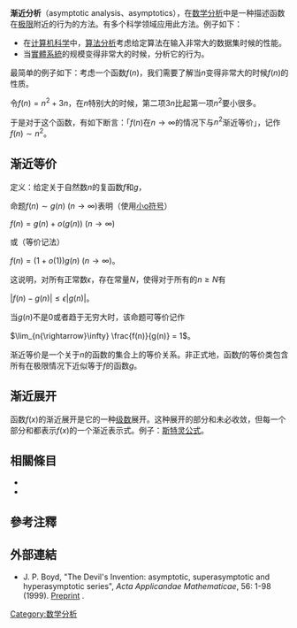 '''渐近分析'''（asymptotic analysis、asymptotics），在[[数学分析|数学分析]]中是一种描述函数在[[极限|极限]]附近的行为的方法。有多个科学领域应用此方法。例子如下：
*在[[计算机科学|计算机科学]]中，[[算法分析|算法分析]]考虑给定算法在输入非常大的数据集时候的性能。
*当[[實體系統|實體系統]]的规模变得非常大的时候，分析它的行为。

最简单的例子如下：考虑一个函数<math>f(n)</math>，我们需要了解当<math>n</math>变得非常大的时候<math>f(n)</math>的性质。

令<math>f(n) = n^{2}+3n</math>，在<math>n</math>特别大的时候，第二项<math>3n</math>比起第一项<math>n^2</math>要小很多。

于是对于这个函数，有如下断言：「<math>f(n)</math>在<math>n\rightarrow \infty</math>的情况下与<math>n^2</math>渐近等价」，记作<math>f(n)\sim n^2</math>。

==渐近等价==
定义：给定关于自然数<math>n</math>的复函数<math>f</math>和<math>g</math>，

命题<math>f(n)\sim g(n) \mbox{  } (n\rightarrow \infty)</math>表明（使用[[小o符号|小o符号]]）

<math>f(n) = g(n) + o(g(n)) \mbox{  } (n\rightarrow \infty) </math>

或（等价记法）

<math>f(n) = (1+o(1))g(n) \mbox{  } (n\rightarrow \infty) </math>。

这说明，对所有正常数<math>\epsilon</math>，存在常量<math>N</math>，使得对于所有的<math>n \geqslant N</math>有

<math>|f(n) - g(n)| \leqslant \epsilon |g(n)|</math>。

当<math>g(n)</math>不是0或者趋于无穷大时，该命题可等价记作

<math>\lim_{n{\rightarrow}\infty} \frac{f(n)}{g(n)} = 1</math>。

渐近等价是一个关于<math>n</math>的函数的集合上的等价关系。非正式地，函数<math>f</math>的等价类包含所有在极限情况下近似等于<math>f</math>的函数<math>g</math>。

==渐近展开==
{{Main|渐近展开}}

函数<math>f(x)</math>的渐近展开是它的一种[[级数|级数]]展开。这种展开的部分和未必收敛，但每一个部分和都表示<math>f(x)</math>的一个渐近表示式。例子：[[斯特灵公式|斯特灵公式]]。

==相關條目==
*{{link-en|漸近運算複雜度|Asymptotic computational complexity}}
*{{link-en|漸近理論|Asymptotic theory}}

==參考注釋==
{{reflist}}

==外部連結==
* J. P. Boyd, "The Devil's Invention: asymptotic, superasymptotic and hyperasymptotic series", ''Acta Applicandae Mathematicae'', 56: 1-98 (1999). [http://www-personal.umich.edu/~jpboyd/boydactaapplicreview.pdf Preprint] {{Wayback|url=http://www-personal.umich.edu/~jpboyd/boydactaapplicreview.pdf |date=20210211034240 }}.

{{DEFAULTSORT:Asymptotic Analysis}}

[[Category:数学分析|Category:数学分析]]